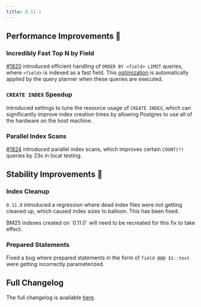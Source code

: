 ```yaml
---
title: 0.11.1
---
```


## Performance Improvements 🚀

### Incredibly Fast Top N by Field

[#1820](https://github.com/paradedb/paradedb/pull/1820) introduced efficient handling of `ORDER BY <field> LIMIT` queries,
where `<field>` is indexed as a fast field. This [optimization](/documentation/full-text/sorting#fast-ordering) is automatically applied by the query planner when these queries are executed.

### `CREATE INDEX` Speedup

Introduced settings to tune the resource usage of `CREATE INDEX`, which can significantly improve index creation times by allowing
Postgres to use all of the hardware on the host machine.

### Parallel Index Scans

[#1824](https://github.com/paradedb/paradedb/pull/1824) introduced parallel index scans, which improves certain `COUNT(*)` queries
by 23x in local testing.

## Stability Improvements 💪

### Index Cleanup

`0.11.0` introduced a regression where dead index files were not getting cleaned up, which caused index sizes to balloon. This has been fixed.

<Note>
  BM25 indexes created on `0.11.0` will need to be recreated for this fix to
  take effect.
</Note>

### Prepared Statements

Fixed a bug where prepared statements in the form of `field @@@ $1::text` were getting incorrectly parameterized.

## Full Changelog

The full changelog is available [here](https://github.com/paradedb/paradedb/releases/tag/v0.11.1).
